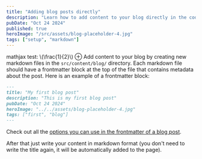 ```yaml
---
title: "Adding blog posts directly"
description: "Learn how to add content to your blog directly in the code"
pubDate: "Oct 24 2024"
published: true
heroImage: "/src/assets/blog-placeholder-4.jpg"
tags: ["setup", "markdown"]
---
```

mathjax test: \\(\frac{1}{2}\\) $\oplus$
Add content to your blog by creating new markdown files in the `src/content/blog/` directory. Each markdown file should have a frontmatter block at the top of the file that contains metadata about the post. Here is an example of a frontmatter block:

```md
---
title: "My first blog post"
description: "This is my first blog post"
pubDate: "Oct 24 2024"
heroImage: "../../assets/blog-placeholder-4.jpg"
tags: ["first", "blog"]
---
```

Check out all the [options you can use in the frontmatter of a blog post](../post-options).

After that just write your content in markdown format (you don't need to write the title again, it will be automatically added to the page).
